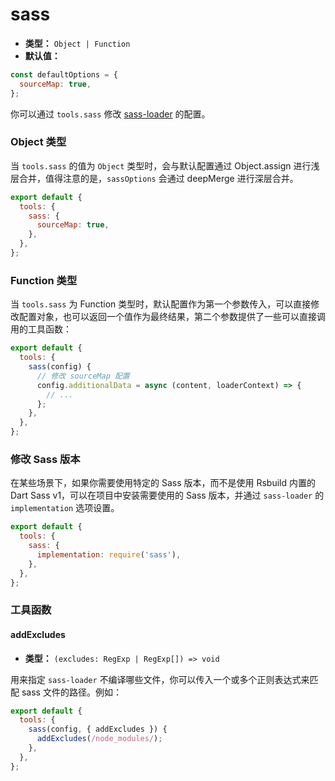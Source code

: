 # sass

- **类型：** `Object | Function`
- **默认值：**

```js
const defaultOptions = {
  sourceMap: true,
};
```

你可以通过 `tools.sass` 修改 [sass-loader](https://github.com/webpack-contrib/sass-loader) 的配置。

### Object 类型

当 `tools.sass` 的值为 `Object` 类型时，会与默认配置通过 Object.assign 进行浅层合并，值得注意的是，`sassOptions` 会通过 deepMerge 进行深层合并。

```js
export default {
  tools: {
    sass: {
      sourceMap: true,
    },
  },
};
```

### Function 类型

当 `tools.sass` 为 Function 类型时，默认配置作为第一个参数传入，可以直接修改配置对象，也可以返回一个值作为最终结果，第二个参数提供了一些可以直接调用的工具函数：

```js
export default {
  tools: {
    sass(config) {
      // 修改 sourceMap 配置
      config.additionalData = async (content, loaderContext) => {
        // ...
      };
    },
  },
};
```

### 修改 Sass 版本

在某些场景下，如果你需要使用特定的 Sass 版本，而不是使用 Rsbuild 内置的 Dart Sass v1，可以在项目中安装需要使用的 Sass 版本，并通过 `sass-loader` 的 `implementation` 选项设置。

```js
export default {
  tools: {
    sass: {
      implementation: require('sass'),
    },
  },
};
```

### 工具函数

#### addExcludes

- **类型：** `(excludes: RegExp | RegExp[]) => void`

用来指定 `sass-loader` 不编译哪些文件，你可以传入一个或多个正则表达式来匹配 sass 文件的路径。例如：

```js
export default {
  tools: {
    sass(config, { addExcludes }) {
      addExcludes(/node_modules/);
    },
  },
};
```
